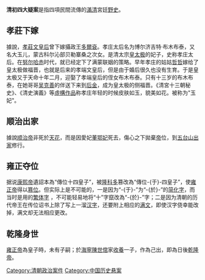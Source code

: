 {{unreferenced|time=2012-2-12}} 
'''清初四大疑案'''是指四項民間流傳的[[滿清|滿清]]宮廷[[野史|野史]]。

==孝莊下嫁==
據說，[[孝莊文皇后|孝莊文皇后]]曾下嫁攝政王[[多爾袞|多爾袞]]。孝庄太后名为博尔济吉特·布木布泰，又名大玉儿，蒙古科尔沁部贝勒寨桑之次女。是清太宗[[皇太極|皇太极]]的妃子，史称孝庄太后。在[[努尔哈赤|努尔哈赤]]时代，就已经定下了满蒙联姻的策略。早年孝庄的姑姑[[孝端文皇后|哲哲]]嫁给了皇太极做福晋，也就是后来的孝端文皇后，但是由于婚后很久也没有生育。于是皇太极又于天命十年二月，迎娶了孝端皇后的侄女布木布泰。只有十三岁的布木布泰，在她哥哥[[乌克善|吴克善]]的伴送下来到[[后金|后金]]，成为皇太极的侧福晋。《清宮十三朝秘史》、《清史演義》等[[虛構作品|虛構作品]]称孝庄年轻的时候皮肤如玉，貌美如花。被称为"玉妃"。

==顺治出家==
據說[[顺治帝|顺治帝]]非死於[[天花|天花]]，而是因愛妃[[董鄂妃|董鄂妃]]死去，傷心之下拋棄[[帝|帝]]位，到[[五台山|五台山]][[出家|出家]]修行。

==雍正夺位==
据说[[康熙帝|康熙帝]]遺詔本為“傳位十四皇子”，被[[隆科多|隆科多]]篡改為“傳位-{于}-四皇子”，使[[雍正帝|雍正帝]]得以[[篡位|篡位]]。但实际上是不可能的，一是因为“-{于}-”为“-{於}-”的[[简化字|简化字]]，而当时是用的[[繁体字|繁体字]]<!--"于"在簡化字被定為中國官方用字之前便與"於"互通；此段應修飾-->，不可能轻易地将“十”字竄改為“-{於}-”字；二是因为清朝的历代帝王在传位诏书上除了写上一溜[[汉字|汉字]]，还要附上相应的[[满文|满文]]，即使汉字侥幸能改掉，满文却无法相应更改。 


==乾隆身世==
[[雍正帝|雍正帝]]為皇子時，未有子嗣；於[[海宁县_(明朝)|海寧]][[陳世倌|陳世倌]]家[[收養|收養]]一子，作為己出，即為日後[[乾隆帝|乾隆帝]]。

[[Category:清朝政治案件|Category:清朝政治案件]]
[[Category:中国历史悬案|Category:中国历史悬案]]